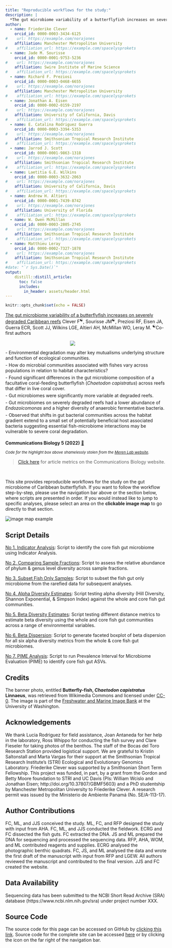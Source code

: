 ```yaml
---
title: "Reproducible workflows for the study:"
description: |
  *The gut microbiome variability of a butterflyfish increases on severely degraded Caribbean reefs*.
author:
  - name: Friederike Clever
    orcid_id: 0000-0003-3434-6125
#    url: https://example.com/norajones
    affiliation: Manchester Metropolitan University
#    affiliation_url: https://example.com/spacelysprokets
  - name: Jade M. Sourisse
    orcid_id: 0000-0001-9753-5236
#    url: https://example.com/norajones
    affiliation: Swire Institute of Marine Science
#    affiliation_url: https://example.com/spacelysprokets
  - name: Richard F. Preziosi
    orcid_id: 0000-0003-0468-6655
#    url: https://example.com/norajones
    affiliation: Manchester Metropolitan University
#    affiliation_url: https://example.com/spacelysprokets
  - name: Jonathan A. Eisen
    orcid_id: 0000-0002-0159-2197
#    url: https://example.com/norajones
    affiliation: University of California, Davis
#    affiliation_url: https://example.com/spacelysprokets
  - name: E. Catalina Rodriguez Guerra
    orcid_id: 0000-0003-3394-5353
#    url: https://example.com/norajones
    affiliation: Smithsonian Tropical Research Institute
#    affiliation_url: https://example.com/spacelysprokets
  - name: Jarrod J. Scott
    orcid_id: 0000-0001-9863-1318
#    url: https://example.com/norajones
    affiliation: Smithsonian Tropical Research Institute
#    affiliation_url: https://example.com/spacelysprokets
  - name: Laetitia G.E. Wilkins
    orcid_id: 0000-0003-3632-2063
#    url: https://example.com/norajones
    affiliation: University of California, Davis
#    affiliation_url: https://example.com/spacelysprokets
  - name: Andrew H. Altieri
    orcid_id: 0000-0001-7439-8742
#    url: https://example.com/norajones
    affiliation: University of Florida
#    affiliation_url: https://example.com/spacelysprokets
  - name: W. Owen McMillan
    orcid_id: 0000-0003-2805-2745
#    url: https://example.com/norajones
    affiliation: Smithsonian Tropical Research Institute
#    affiliation_url: https://example.com/spacelysprokets
  - name: Matthieu Leray
    orcid_id: 0000-0002-7327-1878
#    url: https://example.com/norajones
    affiliation: Smithsonian Tropical Research Institute
#    affiliation_url: https://example.com/spacelysprokets
#date: "`r Sys.Date()`"
output:
    distill::distill_article:
      toc: false
      includes:
        in_header: assets/header.html
---
```


```r
knitr::opts_chunk$set(echo = FALSE)
```

<script type="text/javascript" src="https://d1bxh8uas1mnw7.cloudfront.net/assets/embed.js"></script>
<script async src="https://badge.dimensions.ai/badge.js" charset="utf-8"></script>

<div class="pub_float">
  <div class="__dimensions_badge_embed__" data-doi="10.1038/s42003-022-03679-0" data-hide-zero-citations="false" data-legend="hover-bottom" data-style="small_circle"></div>
  <div class="altmetric-embed" data-badge-type="donut" data-doi="10.1038/s42003-022-03679-0" data-altmetric-id="133374281"></div>
  <span class="pub-title"><a href=" https://doi.org/10.1038/s42003-022-03679-0" target="_new">The gut microbiome variability of a butterflyfish increases on severely degraded Caribbean reefs</a></span>
  <span class="pub-authors">Clever F<sup>☯</sup>, Sourisse JM<sup>☯</sup>, Preziosi RF, Eisen JA, Guerra ECR, Scott JJ, Wilkins LGE, Altieri AH, McMillan WO, Leray M. </span>
  <span class="pub-co-first-authors"><sup>☯</sup>Co-first authors</span>
<div class="pub-info">
<div class="pub-featured-image">
  <a href="assets/main_figs.png">
    <img src="assets/main_figs.png" style="max-width: 100px; max-height: 400px; width: auto; border: none; height: auto; margin: 0 auto; display: block; transform: translateY(10%);" />
  </a>
</div>
<div class="pub-highlights">
  <span style="display: inline-block; padding-bottom: 5px;"
  >- Environmental degradation may alter key mutualisms underlying structure and function of ecological communities.</span><br><span style="display: inline-block; padding-bottom: 5px;"
  >- How do microbial communities associated with fishes vary across populations in relation to habitat characteristics?</span><br><span style="display: inline-block; padding-bottom: 5px;"
  >- Found significant differences in the gut microbiome composition of a facultative coral-feeding butterflyfish (*Chaetodon capistratus*) across reefs that differ in live coral cover. </span><br><span style="display: inline-block; padding-bottom: 5px;"
  >- Gut microbiomes were significantly more variable at degraded reefs.</span><br><span style="display: inline-block; padding-bottom: 5px;"
  >- Gut microbiomes on severely degraded reefs had a lower abundance of *Endozoicomonas* and a higher diversity of anaerobic fermentative bacteria.</span><br><span style="display: inline-block; padding-bottom: 5px;"
  >- Observed that shifts in gut bacterial communities across the habitat gradient extend to a small set of potentially beneficial host associated bacteria suggesting essential fish-microbiome interactions may be vulnerable to severe coral degradation.</span>
</div>
  </div>
  <span class="pub-journal">
    <b>Communications Biology 5 (2022)</b>
    <a href="https://doi.org/10.1038/s42003-022-03679-0" target="_blank">🔗</a>
  </span>
</div>

<small><em>Code for the highlight box above shamelessly stolen from the [Meren Lab website](https://merenlab.org/).</em></small>


> [Click here](https://www.nature.com/articles/s42003-022-03679-0/metrics) for article metrics on the  Communications Biology website. 

<br/>



This site provides reproducible workflows for the study on the gut microbiome of Caribbean butterflyfish. If you want to follow the workflow step-by-step, please use the navigation bar above or the section below, where scripts are presented in order. If you would instead like to jump to specific analyses, please select an area on the **clickable image map** to go directly to that section.

<div id="image_map">
<map name="workflow">
    <area target="_blank" alt="" title="all fish ASVs" href="wf3.html" coords="82,65,208,168" shape="rect">
    <area target="_blank" alt="" title="all ASVs" href="wf1.html#data-preparation" coords="23,12,261,65" shape="rect">
    <area target="_blank" alt="" title="all ASVs" href="wf1.html#data-preparation" coords="20,168,263,219" shape="rect">
    <area target="_blank" alt="" title="all ASVs" href="wf1.html#data-preparation" coords="23,67,80,167" shape="rect">
    <area target="_blank" alt="" title="all ASVs" href="wf1.html#data-preparation" coords="208,66,264,168" shape="rect">
    <area target="_blank" alt="" title="fish-core" href="wf1.html#run-indicator-analysis-to-identify-core-taxa" coords="94,284,197,363" shape="rect">
    <area target="_blank" alt="" title="alpha diversity all" href="wf4.html#whole-community" coords="300,76,419,105" shape="rect">
    <area target="_blank" alt="" title="beta dispersion all" href="wf6.html#beta-dispersion-plots-whole-v-core" coords="300,106,419,128" shape="rect">
    <area target="_blank" alt="" title="beta diversity all" href="wf5.html#whole-community" coords="300,131,419,156" shape="rect">
    <area target="_blank" alt="" title="alpha diversity core" href="wf4.html#core-community" coords="302,287,421,312" shape="rect">
    <area target="_blank" alt="" title="beta dispersion core" href="wf6.html#beta-dispersion-plots-whole-v-core" coords="301,314,419,337" shape="rect">
    <area target="_blank" alt="" title="beta diversity core" href="wf5.html#core-community" coords="303,339,420,365" shape="rect">
    <area target="_blank" alt="" title="PIME" href="wf7.html" coords="596,53,748,85" shape="rect">
    <area target="_blank" alt="" title="PIME" href="wf7.html" coords="596,99,748,132" shape="rect">
    <area target="_blank" alt="" title="PIME" href="wf7.html" coords="597,147,749,179" shape="rect">
    <area target="_blank" alt="" title="PIME" href="wf7.html" coords="583,11,766,51" shape="rect">
    <area target="_blank" alt="" title="PIME" href="wf7.html" coords="581,177,763,208" shape="rect">
</map>
<img src="assets/wf_map.png" alt="image map example" usemap="#workflow">
</div>


## Script Details

[No 1. Indicator Analysis](wf1.html): Script to identify the core fish gut microbiome using Indicator Analysis.

[No 2. Comparing Sample Fractions](wf2.html): Script to assess the relative abundance of phylum & genus level diversity across sample fractions.

[No 3. Subset Fish Only Samples](wf3.html): Script to subset the fish gut only microbiome from the rarefied data for subsequent analyses.

[No 4. Alpha Diversity Estimates](wf4.html): Script testing alpha diversity (Hill Diversity, Shannon Exponential, & Simpson Index) against the whole and core fish gut communities.

[No 5. Beta Diversity Estimates](wf5.html): Script testing different distance metrics to estimate beta diversity using the whole and core fish gut communities across a range of environmental variables.

[No 6. Beta Dispersion](wf6.html): Script to generate faceted boxplot of beta dispersion for all six alpha diversity metrics from the whole & core fish gut microbiomes.

[No 7. PIME Analysis](wf7.html): Script to run Prevalence Interval for Microbiome Evaluation (PIME) to identify core fish gut ASVs.



## Credits {.appendix}

The banner photo, entitled **Butterfly-fish, *Chaetodon capistratus* Linnaeus**,  was retrieved from Wikimedia Commons and licensed under [CC-0](https://creativecommons.org/share-your-work/public-domain/cc0). The image is part of the [Freshwater and Marine Image Bank](https://content.lib.washington.edu/fishweb/index.html) at the University of Washington. 

## Acknowledgements {.appendix}

We thank Lucia Rodriguez for field assistance, Joan Antaneda for her help in the laboratory, Ross Whippo for conducting the fish survey and Clare Fieseler for taking photos of the benthos. The staff of the Bocas del Toro Research Station provided logistical support. We are grateful to Kristin Saltonstall and Marta Vargas for their support at the Smithsonian Tropical Research Institute’s (STRI) Ecological and Evolutionary Genomics Laboratory. Friederike Clever was supported by a Smithsonian Short Term Fellowship. This project was funded, in part, by a grant from the Gordon and Betty Moore foundation to STRI and UC Davis (PIs: William Wcislo and Jonathan Eisen; http://doi.org/10.37807/GBMF5603) and a PhD studentship by Manchester Metropolitan University to Friederike Clever. A research permit was issued by the Ministerio de Ambiente Panamá (No. SE/A-113-17).

## Author Contributions {.appendix}

FC, ML, and JJS conceived the study. ML, FC, and RFP designed the study with input from AHA. FC, ML, and JJS conducted the fieldwork. ECRG and FC dissected the fish guts. FC extracted the DNA. JS and ML prepared the DNA for sequencing and processed the sequencing data. RFP, AHA, WOM, and ML contributed reagents and supplies. ECRG analysed the photographic benthic quadrats. FC, JS, and ML analysed the data and wrote the first draft of the manuscript with input from RFP and LGEW. All authors reviewed the manuscript and contributed to the final version. JJS and FC created the website.

## Data Availability {.appendix}

Sequencing data has been submitted to the NCBI Short Read Archive (SRA) database (https://www.ncbi.nlm.nih.gov/sra) under project number XXX. 

## Source Code {.appendix}

The source code for this page can be accessed on GitHub by [clicking this link](https://github.com/bocasbiome/web/blob/master/index.Rmd). Source code for the complete site can be accessed [here](https://github.com/bocasbiome/web/) or by clicking  the icon on the far right of the navigation bar.
